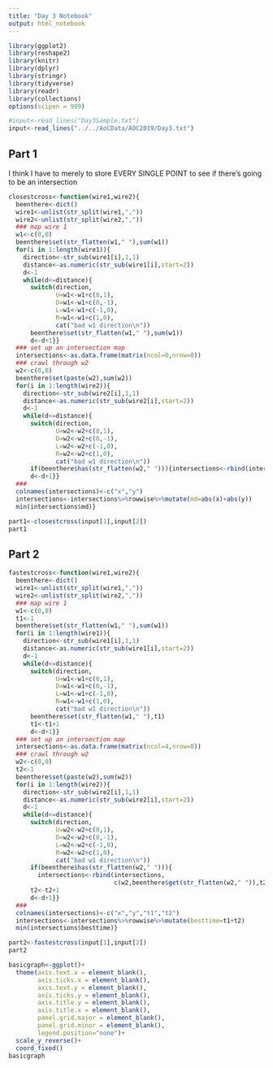 ```yaml
---
title: "Day 3 Notebook"
output: html_notebook
---
```


```r
library(ggplot2)
library(reshape2)
library(knitr)
library(dplyr)
library(stringr)
library(tidyverse)
library(readr)
library(collections)
options(scipen = 999)
```

```r
#input<-read_lines("Day3Sample.txt")
input<-read_lines("../../AoCData/AOC2019/Day3.txt")


```

## Part 1
I think I have to merely to store EVERY SINGLE POINT to see if there's going to be an intersection

```r
closestcross<-function(wire1,wire2){
  beenthere<-dict()
  wire1<-unlist(str_split(wire1,","))
  wire2<-unlist(str_split(wire2,","))
  ### map wire 1
  w1<-c(0,0)
  beenthere$set(str_flatten(w1," "),sum(w1)) 
  for(i in 1:length(wire1)){
    direction<-str_sub(wire1[i],1,1)
    distance<-as.numeric(str_sub(wire1[i],start=2))
    d<-1
    while(d<=distance){
      switch(direction,
             U=w1<-w1+c(0,1),
             D=w1<-w1+c(0,-1),
             L=w1<-w1+c(-1,0),
             R=w1<-w1+c(1,0),
             cat("bad w1 direction\n"))
      beenthere$set(str_flatten(w1," "),sum(w1)) 
      d<-d+1}}
  ### set up an intersection map
  intersections<-as.data.frame(matrix(ncol=0,nrow=0))
  ### crawl through w2
  w2<-c(0,0)
  beenthere$set(paste(w2),sum(w2)) 
  for(i in 1:length(wire2)){
    direction<-str_sub(wire2[i],1,1)
    distance<-as.numeric(str_sub(wire2[i],start=2))
    d<-1
    while(d<=distance){
      switch(direction,
             U=w2<-w2+c(0,1),
             D=w2<-w2+c(0,-1),
             L=w2<-w2+c(-1,0),
             R=w2<-w2+c(1,0),
             cat("bad w1 direction\n"))
      if(beenthere$has(str_flatten(w2," "))){intersections<-rbind(intersections,w2)}
      d<-d+1}}
  ###
  colnames(intersections)<-c("x","y")
  intersections<-intersections%>%rowwise%>%mutate(md=abs(x)+abs(y))
  min(intersections$md)}
```

```r
part1<-closestcross(input[1],input[2])
part1
```
## Part 2
```r
fastestcross<-function(wire1,wire2){
  beenthere<-dict()
  wire1<-unlist(str_split(wire1,","))
  wire2<-unlist(str_split(wire2,","))
  ### map wire 1
  w1<-c(0,0)
  t1<-1
  beenthere$set(str_flatten(w1," "),sum(w1)) 
  for(i in 1:length(wire1)){
    direction<-str_sub(wire1[i],1,1)
    distance<-as.numeric(str_sub(wire1[i],start=2))
    d<-1
    while(d<=distance){
      switch(direction,
             U=w1<-w1+c(0,1),
             D=w1<-w1+c(0,-1),
             L=w1<-w1+c(-1,0),
             R=w1<-w1+c(1,0),
             cat("bad w1 direction\n"))
      beenthere$set(str_flatten(w1," "),t1)
      t1<-t1+1
      d<-d+1}}
  ### set up an intersection map
  intersections<-as.data.frame(matrix(ncol=4,nrow=0))
  ### crawl through w2
  w2<-c(0,0)
  t2<-1
  beenthere$set(paste(w2),sum(w2)) 
  for(i in 1:length(wire2)){
    direction<-str_sub(wire2[i],1,1)
    distance<-as.numeric(str_sub(wire2[i],start=2))
    d<-1
    while(d<=distance){
      switch(direction,
             U=w2<-w2+c(0,1),
             D=w2<-w2+c(0,-1),
             L=w2<-w2+c(-1,0),
             R=w2<-w2+c(1,0),
             cat("bad w1 direction\n"))
      if(beenthere$has(str_flatten(w2," "))){
        intersections<-rbind(intersections,
                             c(w2,beenthere$get(str_flatten(w2," ")),t2))}
      t2<-t2+1
      d<-d+1}}
  ###
  colnames(intersections)<-c("x","y","t1","t2")
  intersections<-intersections%>%rowwise%>%mutate(besttime=t1+t2)
  min(intersections$besttime)}
```

```r
part2<-fastestcross(input[1],input[2])
part2
```




```r
basicgraph<-ggplot()+
  theme(axis.text.x = element_blank(),
        axis.ticks.x = element_blank(),
        axis.text.y = element_blank(),
        axis.ticks.y = element_blank(),
        axis.title.y = element_blank(),
        axis.title.x = element_blank(),
        panel.grid.major = element_blank(),
        panel.grid.minor = element_blank(),
        legend.position="none")+
  scale_y_reverse()+
  coord_fixed()
basicgraph
```

